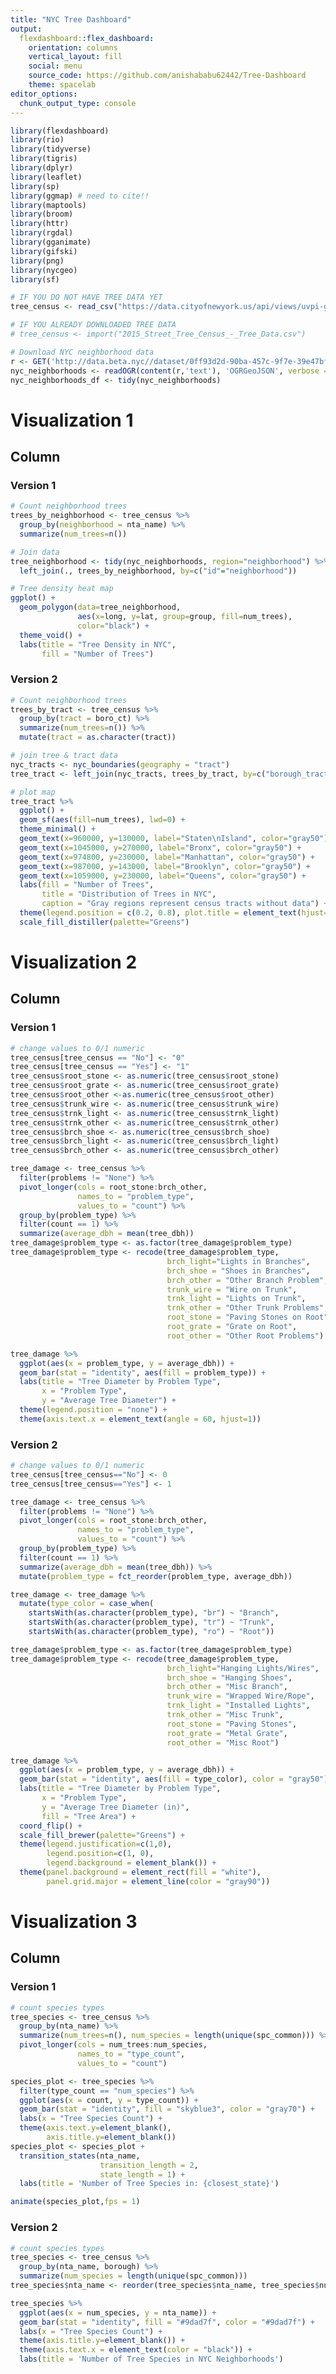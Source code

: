 ```yaml
---
title: "NYC Tree Dashboard"
output: 
  flexdashboard::flex_dashboard:
    orientation: columns
    vertical_layout: fill
    social: menu
    source_code: https://github.com/anishababu62442/Tree-Dashboard
    theme: spacelab
editor_options: 
  chunk_output_type: console
---
```


```r
library(flexdashboard)
library(rio)
library(tidyverse)
library(tigris)
library(dplyr)
library(leaflet)
library(sp)
library(ggmap) # need to cite!!
library(maptools)
library(broom)
library(httr)
library(rgdal)
library(gganimate)
library(gifski)
library(png)
library(nycgeo)
library(sf)

# IF YOU DO NOT HAVE TREE DATA YET
tree_census <- read_csv("https://data.cityofnewyork.us/api/views/uvpi-gqnh/rows.csv")

# IF YOU ALREADY DOWNLOADED TREE DATA
# tree_census <- import("2015_Street_Tree_Census_-_Tree_Data.csv")

# Download NYC neighborhood data 
r <- GET('http://data.beta.nyc//dataset/0ff93d2d-90ba-457c-9f7e-39e47bf2ac5f/resource/35dd04fb-81b3-479b-a074-a27a37888ce7/download/d085e2f8d0b54d4590b1e7d1f35594c1pediacitiesnycneighborhoods.geojson')
nyc_neighborhoods <- readOGR(content(r,'text'), 'OGRGeoJSON', verbose = F)
nyc_neighborhoods_df <- tidy(nyc_neighborhoods)

```

Visualization 1
======================================================================

Column {.tabset}
-----------------------------------------------------------------------

### Version 1

```r
# Count neighborhood trees
trees_by_neighborhood <- tree_census %>%
  group_by(neighborhood = nta_name) %>%
  summarize(num_trees=n())

# Join data
tree_neighborhood <- tidy(nyc_neighborhoods, region="neighborhood") %>%
  left_join(., trees_by_neighborhood, by=c("id"="neighborhood")) 

# Tree density heat map
ggplot() + 
  geom_polygon(data=tree_neighborhood, 
               aes(x=long, y=lat, group=group, fill=num_trees),
               color="black") +
  theme_void() +
  labs(title = "Tree Density in NYC",
       fill = "Number of Trees") 

```

### Version 2

```r
# Count neighborhood trees
trees_by_tract <- tree_census %>%
  group_by(tract = boro_ct) %>%
  summarize(num_trees=n()) %>%
  mutate(tract = as.character(tract))

# join tree & tract data
nyc_tracts <- nyc_boundaries(geography = "tract")
tree_tract <- left_join(nyc_tracts, trees_by_tract, by=c("borough_tract_id"="tract"))

# plot map
tree_tract %>%
  ggplot() +
  geom_sf(aes(fill=num_trees), lwd=0) +
  theme_minimal() +
  geom_text(x=960000, y=130000, label="Staten\nIsland", color="gray50") +
  geom_text(x=1045000, y=270000, label="Bronx", color="gray50") +
  geom_text(x=974800, y=230000, label="Manhattan", color="gray50") +
  geom_text(x=987000, y=143000, label="Brooklyn", color="gray50") +
  geom_text(x=1059000, y=230000, label="Queens", color="gray50") +
  labs(fill = "Number of Trees",
       title = "Distribution of Trees in NYC",
       caption = "Gray regions represent census tracts without data") +
  theme(legend.position = c(0.2, 0.8), plot.title = element_text(hjust=0.2)) +
  scale_fill_distiller(palette="Greens")

```

Visualization 2
======================================================================

Column {.tabset}
-----------------------------------------------------------------------

### Version 1

```r
# change values to 0/1 numeric
tree_census[tree_census == "No"] <- "0"  
tree_census[tree_census == "Yes"] <- "1"
tree_census$root_stone <- as.numeric(tree_census$root_stone)
tree_census$root_grate <- as.numeric(tree_census$root_grate)
tree_census$root_other <-as.numeric(tree_census$root_other)
tree_census$trunk_wire <- as.numeric(tree_census$trunk_wire)
tree_census$trnk_light <- as.numeric(tree_census$trnk_light)
tree_census$trnk_other <- as.numeric(tree_census$trnk_other)
tree_census$brch_shoe <- as.numeric(tree_census$brch_shoe)
tree_census$brch_light <- as.numeric(tree_census$brch_light)
tree_census$brch_other <- as.numeric(tree_census$brch_other)

tree_damage <- tree_census %>%
  filter(problems != "None") %>%
  pivot_longer(cols = root_stone:brch_other, 
               names_to = "problem_type", 
               values_to = "count") %>%
  group_by(problem_type) %>%
  filter(count == 1) %>%
  summarize(average_dbh = mean(tree_dbh))
tree_damage$problem_type <- as.factor(tree_damage$problem_type) 
tree_damage$problem_type <- recode(tree_damage$problem_type, 
                                   brch_light="Lights in Branches",
                                   brch_shoe = "Shoes in Branches",
                                   brch_other = "Other Branch Problem",
                                   trunk_wire = "Wire on Trunk",
                                   trnk_light = "Lights on Trunk",
                                   trnk_other = "Other Trunk Problems",
                                   root_stone = "Paving Stones on Root",
                                   root_grate = "Grate on Root",
                                   root_other = "Other Root Problems")

tree_damage %>%
  ggplot(aes(x = problem_type, y = average_dbh)) +
  geom_bar(stat = "identity", aes(fill = problem_type)) +
  labs(title = "Tree Diameter by Problem Type",
       x = "Problem Type",
       y = "Average Tree Diameter") +
  theme(legend.position = "none") +
  theme(axis.text.x = element_text(angle = 60, hjust=1))

```

### Version 2

```r
# change values to 0/1 numeric
tree_census[tree_census=="No"] <- 0
tree_census[tree_census=="Yes"] <- 1

tree_damage <- tree_census %>%
  filter(problems != "None") %>%
  pivot_longer(cols = root_stone:brch_other, 
               names_to = "problem_type", 
               values_to = "count") %>%
  group_by(problem_type) %>%
  filter(count == 1) %>%
  summarize(average_dbh = mean(tree_dbh)) %>%
  mutate(problem_type = fct_reorder(problem_type, average_dbh))

tree_damage <- tree_damage %>%
  mutate(type_color = case_when(
    startsWith(as.character(problem_type), "br") ~ "Branch",
    startsWith(as.character(problem_type), "tr") ~ "Trunk",
    startsWith(as.character(problem_type), "ro") ~ "Root"))

tree_damage$problem_type <- as.factor(tree_damage$problem_type) 
tree_damage$problem_type <- recode(tree_damage$problem_type, 
                                   brch_light="Hanging Lights/Wires",
                                   brch_shoe = "Hanging Shoes",
                                   brch_other = "Misc Branch",
                                   trunk_wire = "Wrapped Wire/Rope",
                                   trnk_light = "Installed Lights",
                                   trnk_other = "Misc Trunk",
                                   root_stone = "Paving Stones",
                                   root_grate = "Metal Grate",
                                   root_other = "Misc Root")

tree_damage %>%
  ggplot(aes(x = problem_type, y = average_dbh)) +
  geom_bar(stat = "identity", aes(fill = type_color), color = "gray50") +
  labs(title = "Tree Diameter by Problem Type",
       x = "Problem Type",
       y = "Average Tree Diameter (in)",
       fill = "Tree Area") +
  coord_flip() +
  scale_fill_brewer(palette="Greens") + 
  theme(legend.justification=c(1,0), 
        legend.position=c(1, 0),
        legend.background = element_blank()) +
  theme(panel.background = element_rect(fill = "white"),
        panel.grid.major = element_line(color = "gray90"))

```

Visualization 3
======================================================================

Column {.tabset}
-----------------------------------------------------------------------

### Version 1

```r
# count species types
tree_species <- tree_census %>%
  group_by(nta_name) %>%
  summarize(num_trees=n(), num_species = length(unique(spc_common))) %>%
  pivot_longer(cols = num_trees:num_species, 
               names_to = "type_count",
               values_to = "count")

species_plot <- tree_species %>%
  filter(type_count == "num_species") %>%
  ggplot(aes(x = count, y = type_count)) +
  geom_bar(stat = "identity", fill = "skyblue3", color = "gray70") +
  labs(x = "Tree Species Count") +
  theme(axis.text.y=element_blank(),
        axis.title.y=element_blank())
species_plot <- species_plot +
  transition_states(nta_name,
                    transition_length = 2,
                    state_length = 1) +
  labs(title = 'Number of Tree Species in: {closest_state}')

animate(species_plot,fps = 1)

```

### Version 2

```r
# count species types
tree_species <- tree_census %>%  
  group_by(nta_name, borough) %>%
  summarize(num_species = length(unique(spc_common))) 
tree_species$nta_name <- reorder(tree_species$nta_name, tree_species$num_species)

tree_species %>%
  ggplot(aes(x = num_species, y = nta_name)) +
  geom_bar(stat = "identity", fill = "#9dad7f", color = "#9dad7f") +
  labs(x = "Tree Species Count") +
  theme(axis.title.y=element_blank()) +
  theme(axis.text.x = element_text(color = "black")) +
  labs(title = 'Number of Tree Species in NYC Neighborhoods')


```
